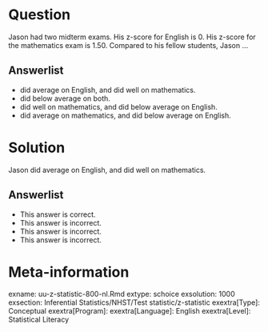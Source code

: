 Question
========
  
Jason had two midterm exams. His z-score for English is 0. His z-score for the mathematics exam is 1.50. Compared to his fellow students, Jason …
  
Answerlist
----------
* did average on English, and did well on mathematics.
* did below average on both.
* did well on mathematics, and did below average on English.
* did average on mathematics, and did below average on English.

Solution
========
  
Jason did average on English, and did well on mathematics.

Answerlist
----------
* This answer is correct.
* This answer is incorrect.
* This answer is incorrect.
* This answer is incorrect.

Meta-information
================
exname: uu-z-statistic-800-nl.Rmd
extype: schoice
exsolution: 1000
exsection: Inferential Statistics/NHST/Test statistic/z-statistic
exextra[Type]: Conceptual 
exextra[Program]: 
exextra[Language]: English
exextra[Level]: Statistical Literacy